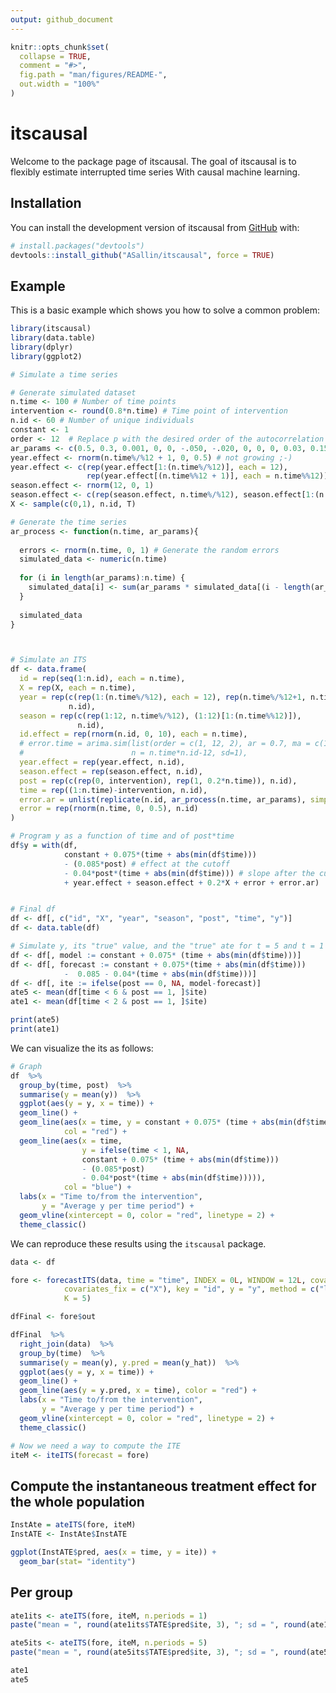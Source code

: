 ```yaml
---
output: github_document
---
```


<!-- README.md is generated from README.Rmd. Please edit that file -->

```r
knitr::opts_chunk$set(
  collapse = TRUE,
  comment = "#>",
  fig.path = "man/figures/README-",
  out.width = "100%"
)
```

# itscausal

<!-- badges: start -->
<!-- badges: end -->

Welcome to the package page of itscausal. The goal of itscausal is to flexibly estimate
interrupted time series With causal machine learning. 

## Installation

You can install the development version of itscausal from [GitHub](https://github.com/) with:

``` r
# install.packages("devtools")
devtools::install_github("ASallin/itscausal", force = TRUE)
```

## Example

This is a basic example which shows you how to solve a common problem:

```r
library(itscausal)
library(data.table)
library(dplyr)
library(ggplot2)

# Simulate a time series

# Generate simulated dataset
n.time <- 100 # Number of time points
intervention <- round(0.8*n.time) # Time point of intervention
n.id <- 60 # Number of unique individuals
constant <- 1
order <- 12  # Replace p with the desired order of the autocorrelation
ar_params <- c(0.5, 0.3, 0.001, 0, 0, -.050, -.020, 0, 0, 0, 0.03, 0.15)  # Replace ar1, ar2, ... with the autocorrelation parameters
year.effect <- rnorm(n.time%/%12 + 1, 0, 0.5) # not growing ;-)
year.effect <- c(rep(year.effect[1:(n.time%/%12)], each = 12), 
                 rep(year.effect[(n.time%%12 + 1)], each = n.time%%12))
season.effect <- rnorm(12, 0, 1)
season.effect <- c(rep(season.effect, n.time%/%12), season.effect[1:(n.time%%12)])
X <- sample(c(0,1), n.id, T)

# Generate the time series
ar_process <- function(n.time, ar_params){
  
  errors <- rnorm(n.time, 0, 1) # Generate the random errors
  simulated_data <- numeric(n.time)
  
  for (i in length(ar_params):n.time) {
    simulated_data[i] <- sum(ar_params * simulated_data[(i - length(ar_params)):(i - 1)]) + errors[i]
  } 
  
  simulated_data
}



# Simulate an ITS
df <- data.frame(
  id = rep(seq(1:n.id), each = n.time),
  X = rep(X, each = n.time),
  year = rep(c(rep(1:(n.time%/%12), each = 12), rep(n.time%/%12+1, n.time%%12)), 
             n.id),
  season = rep(c(rep(1:12, n.time%/%12), (1:12)[1:(n.time%%12)]), 
               n.id),
  id.effect = rep(rnorm(n.id, 0, 10), each = n.time),
  # error.time = arima.sim(list(order = c(1, 12, 2), ar = 0.7, ma = c(1,2)), 
  #                        n = n.time*n.id-12, sd=1),
  year.effect = rep(year.effect, n.id),
  season.effect = rep(season.effect, n.id),
  post = rep(c(rep(0, intervention), rep(1, 0.2*n.time)), n.id),
  time = rep((1:n.time)-intervention, n.id),
  error.ar = unlist(replicate(n.id, ar_process(n.time, ar_params), simplify = F)),
  error = rep(rnorm(n.time, 0, 0.5), n.id)
)

# Program y as a function of time and of post*time
df$y = with(df, 
            constant + 0.075*(time + abs(min(df$time))) 
            - (0.085*post) # effect at the cutoff
            - 0.04*post*(time + abs(min(df$time))) # slope after the cutoff
            + year.effect + season.effect + 0.2*X + error + error.ar)


# Final df
df <- df[, c("id", "X", "year", "season", "post", "time", "y")]
df <- data.table(df)

# Simulate y, its "true" value, and the "true" ate for t = 5 and t = 1
df <- df[, model := constant + 0.075* (time + abs(min(df$time)))]
df <- df[, forecast := constant + 0.075*(time + abs(min(df$time))) 
            -  0.085 - 0.04*(time + abs(min(df$time)))]
df <- df[, ite := ifelse(post == 0, NA, model-forecast)]
ate5 <- mean(df[time < 6 & post == 1, ]$ite)
ate1 <- mean(df[time < 2 & post == 1, ]$ite)

print(ate5)
print(ate1)
```


We can visualize the its as follows: 

```r
# Graph
df  %>% 
  group_by(time, post)  %>% 
  summarise(y = mean(y))  %>% 
  ggplot(aes(y = y, x = time)) +
  geom_line() +
  geom_line(aes(x = time, y = constant + 0.075* (time + abs(min(df$time)))),
            col = "red") +
  geom_line(aes(x = time, 
                y = ifelse(time < 1, NA, 
                constant + 0.075* (time + abs(min(df$time)))
                - (0.085*post)
                - 0.04*post*(time + abs(min(df$time))))),
            col = "blue") +
  labs(x = "Time to/from the intervention",
       y = "Average y per time period") +
  geom_vline(xintercept = 0, color = "red", linetype = 2) +
  theme_classic()

```


We can reproduce these results using the `itscausal` package.

```r
data <- df

fore <- forecastITS(data, time = "time", INDEX = 0L, WINDOW = 12L, covariates_time = c("year", "season"), 
            covariates_fix = c("X"), key = "id", y = "y", method = c("lm", "rf"), 
            K = 5)

dfFinal <- fore$out

dfFinal  %>% 
  right_join(data)  %>% 
  group_by(time)  %>% 
  summarise(y = mean(y), y.pred = mean(y_hat))  %>% 
  ggplot(aes(y = y, x = time)) +
  geom_line() +
  geom_line(aes(y = y.pred, x = time), color = "red") +
  labs(x = "Time to/from the intervention",
       y = "Average y per time period") +
  geom_vline(xintercept = 0, color = "red", linetype = 2) +
  theme_classic()
```

```r
# Now we need a way to compute the ITE
iteM <- iteITS(forecast = fore)
```


## Compute the instantaneous treatment effect for the whole population
```r
InstAte = ateITS(fore, iteM)
InstATE <- InstAte$InstATE

ggplot(InstATE$pred, aes(x = time, y = ite)) +
  geom_bar(stat= "identity")
```


## Per group
```r

ate1its <- ateITS(fore, iteM, n.periods = 1)
paste("mean = ", round(ate1its$TATE$pred$ite, 3), "; sd = ", round(ate1its$TATE$sd$sd, 3))

ate5its <- ateITS(fore, iteM, n.periods = 5)
paste("mean = ", round(ate5its$TATE$pred$ite, 3), "; sd = ", round(ate5its$TATE$sd$sd, 3))

ate1
ate5
```